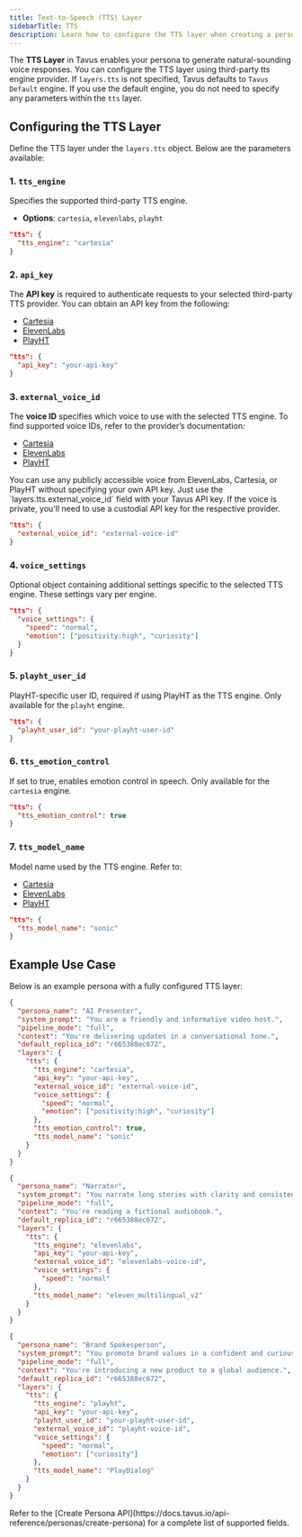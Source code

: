 ```yaml
---
title: Text-to-Speech (TTS) Layer
sidebarTitle: TTS
description: Learn how to configure the TTS layer when creating a persona in Tavus.
---
```


The **TTS Layer** in Tavus enables your persona to generate natural-sounding voice responses.
You can configure the TTS layer using third-party tts engine provider. If `layers.tts` is not specified, Tavus defaults to `Tavus Default` engine.
<Note>
If you use the default engine, you do not need to specify any parameters within the `tts` layer.
</Note>

## Configuring the TTS Layer

Define the TTS layer under the `layers.tts` object. Below are the parameters available:

### 1. `tts_engine`

Specifies the supported third-party TTS engine.
* **Options**:  `cartesia`, `elevenlabs`, `playht`

```json
"tts": {
  "tts_engine": "cartesia"
}
```

### 2. `api_key`

The **API key** is required to authenticate requests to your selected third-party TTS provider. You can obtain an API key from the following:
* [Cartesia](https://play.cartesia.ai/keys)
* [ElevenLabs](https://elevenlabs.io/app/settings/api-keys)
* [PlayHT](https://play.ai/api/keys)


```json
"tts": {
  "api_key": "your-api-key"
}
```

### 3. `external_voice_id`
The **voice ID** specifies which voice to use with the selected TTS engine. To find supported voice IDs, refer to the provider’s documentation:
* [Cartesia](https://docs.cartesia.ai/api-reference/voices/list)
* [ElevenLabs](https://elevenlabs.io/docs/api-reference/voices/search)
* [PlayHT](https://docs.play.ai/api-reference/text-to-speech/endpoints/v1/list-voices)


<Note>
You can use any publicly accessible voice from ElevenLabs, Cartesia, or PlayHT without specifying your own API key. Just use the `layers.tts.external_voice_id` field with your Tavus API key. If the voice is private, you'll need to use a custodial API key for the respective provider.
</Note>

```json
"tts": {
  "external_voice_id": "external-voice-id"
}
```

### 4. `voice_settings`

Optional object containing additional settings specific to the selected TTS engine.
<Note>
These settings vary per engine.
</Note>
```json
"tts": {
  "voice_settings": {
    "speed": "normal",
    "emotion": ["positivity:high", "curiosity"]
  }
}
```

### 5. `playht_user_id`

PlayHT-specific user ID, required if using PlayHT as the TTS engine.
<Note>
Only available for the `playht` engine.
</Note>
```json
"tts": {
  "playht_user_id": "your-playht-user-id"
}
```

### 6. `tts_emotion_control`

If set to true, enables emotion control in speech.
<Note>
Only available for the `cartesia` engine.
</Note>
```json
"tts": {
  "tts_emotion_control": true
}
```

### 7. `tts_model_name`

Model name used by the TTS engine. Refer to:
- [Cartesia](https://docs.cartesia.ai/2025-04-16/build-with-cartesia/models)
- [ElevenLabs](https://elevenlabs.io/docs/models)
- [PlayHT](https://docs.play.ai/documentation/text-to-speech/tts-models)
```json
"tts": {
  "tts_model_name": "sonic"
}
```

## Example Use Case

Below is an example persona with a fully configured TTS layer:
<CodeGroup>
```json Cartesia
{
  "persona_name": "AI Presenter",
  "system_prompt": "You are a friendly and informative video host.",
  "pipeline_mode": "full",
  "context": "You're delivering updates in a conversational tone.",
  "default_replica_id": "r665388ec672",
  "layers": {
    "tts": {
      "tts_engine": "cartesia",
      "api_key": "your-api-key",
      "external_voice_id": "external-voice-id",
      "voice_settings": {
        "speed": "normal",
        "emotion": ["positivity:high", "curiosity"]
      },
      "tts_emotion_control": true,
      "tts_model_name": "sonic"
    }
  }
}
```
```json ElevenLabs
{
  "persona_name": "Narrator",
  "system_prompt": "You narrate long stories with clarity and consistency.",
  "pipeline_mode": "full",
  "context": "You're reading a fictional audiobook.",
  "default_replica_id": "r665388ec672",
  "layers": {
    "tts": {
      "tts_engine": "elevenlabs",
      "api_key": "your-api-key",
      "external_voice_id": "elevenlabs-voice-id",
      "voice_settings": {
        "speed": "normal"
      },
      "tts_model_name": "eleven_multilingual_v2"
    }
  }
}
```
```json PlayHT
{
  "persona_name": "Brand Spokesperson",
  "system_prompt": "You promote brand values in a confident and curious tone.",
  "pipeline_mode": "full",
  "context": "You're introducing a new product to a global audience.",
  "default_replica_id": "r665388ec672",
  "layers": {
    "tts": {
      "tts_engine": "playht",
      "api_key": "your-api-key",
      "playht_user_id": "your-playht-user-id",
      "external_voice_id": "playht-voice-id",
      "voice_settings": {
        "speed": "normal",
        "emotion": ["curiosity"]
      },
      "tts_model_name": "PlayDialog"
    }
  }
}
```
</CodeGroup>
<Note>
Refer to the [Create Persona API](https://docs.tavus.io/api-reference/personas/create-persona) for a complete list of supported fields.
</Note>

